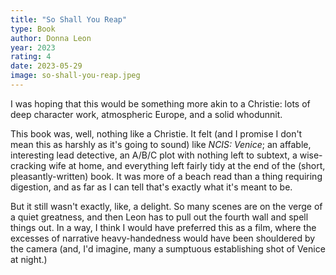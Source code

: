 ```yaml
---
title: "So Shall You Reap"
type: Book
author: Donna Leon
year: 2023
rating: 4
date: 2023-05-29
image: so-shall-you-reap.jpeg
---
```


I was hoping that this would be something more akin to a Christie: lots of deep character work, atmospheric Europe, and a solid whodunnit.

This book was, well, nothing like a Christie. It felt (and I promise I don't mean this as harshly as it's going to sound) like _NCIS: Venice_;
an affable, interesting lead detective, an A/B/C plot with nothing left to subtext, a wise-cracking wife at home, and everything left fairly tidy
at the end of the (short, pleasantly-written) book. It was more of a beach read than a thing requiring digestion, and as far as I can tell that's
exactly what it's meant to be.

But it still wasn't exactly, like, a delight. So many scenes are on the verge of a quiet greatness, and then Leon has to pull out the fourth wall
and spell things out. In a way, I think I would have preferred this as a film, where the excesses of narrative heavy-handedness would have been
shouldered by the camera (and, I'd imagine, many a sumptuous establishing shot of Venice at night.)
